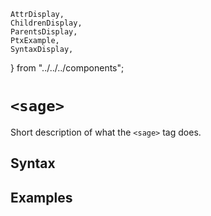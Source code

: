     AttrDisplay,
    ChildrenDisplay,
    ParentsDisplay,
    PtxExample,
    SyntaxDisplay,
} from "../../../components";

# `<sage>`

Short description of what the `<sage>` tag does.

## Syntax

<SyntaxDisplay name="sage" />

## Examples

    